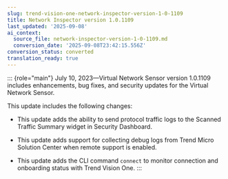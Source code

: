 ```yaml
---
slug: trend-vision-one-network-inspector-version-1-0-1109
title: Network Inspector version 1.0.1109
last_updated: '2025-09-08'
ai_context:
  source_file: network-inspector-version-1-0-1109.md
  conversion_date: '2025-09-08T23:42:15.556Z'
conversion_status: converted
translation_ready: true
---
```


::: {role="main"}
July 10, 2023—Virtual Network Sensor version 1.0.1109 includes enhancements, bug fixes, and security updates for the Virtual Network Sensor.

This update includes the following changes:

- This update adds the ability to send protocol traffic logs to the Scanned Traffic Summary widget in Security Dashboard.

- This update adds support for collecting debug logs from Trend Micro Solution Center when remote support is enabled.

- This update adds the CLI command `connect` to monitor connection and onboarding status with Trend Vision One.
:::

